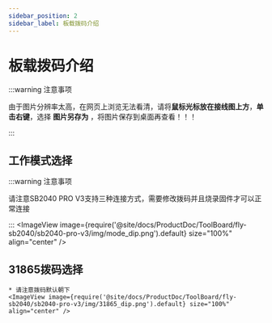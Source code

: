 ```yaml
---
sidebar_position: 2
sidebar_label: 板载拨码介绍
---
```



# 板载拨码介绍

:::warning 注意事项

由于图片分辨率太高，在网页上浏览无法看清，请将**鼠标光标放在接线图上方**，**单击右键**，选择 **图片另存为** ，将图片保存到桌面再查看！！！

:::


## 工作模式选择

:::warning 注意事项

请注意SB2040 PRO V3支持三种连接方式，需要修改拨码并且烧录固件才可以正常连接

:::
    <ImageView image={require('@site/docs/ProductDoc/ToolBoard/fly-sb2040/sb2040-pro-v3/img/mode_dip.png').default} size="100%" align="center" />

## 31865拨码选择

    * 请注意拨码默认朝下
    <ImageView image={require('@site/docs/ProductDoc/ToolBoard/fly-sb2040/sb2040-pro-v3/img/31865_dip.png').default} size="100%" align="center" />
